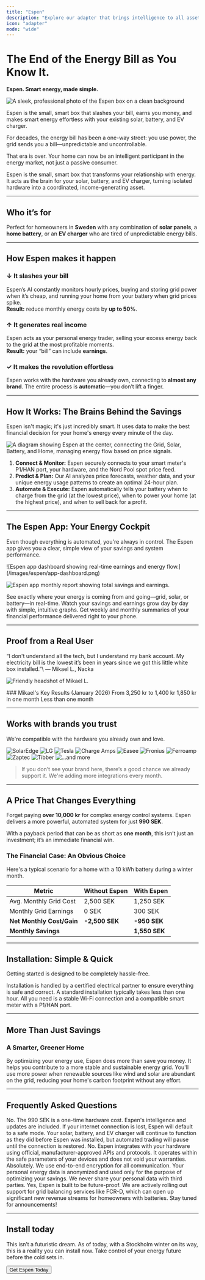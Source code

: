 ```yaml
---
title: "Espen"
description: "Explore our adapter that brings intelligence to all assets."
icon: "adapter"
mode: "wide"
---
```


# The End of the Energy Bill as You Know It.

**Espen. Smart energy, made simple.**

![A sleek, professional photo of the Espen box on a clean background](/images/espen/espen-box.jpg)

Espen is the small, smart box that slashes your bill, earns you money, and makes smart energy effortless with your existing solar, battery, and EV charger.

For decades, the energy bill has been a one-way street: you use power, the grid sends you a bill—unpredictable and uncontrollable.

That era is over. Your home can now be an intelligent participant in the energy market, not just a passive consumer.

Espen is the small, smart box that transforms your relationship with energy. It acts as the brain for your solar, battery, and EV charger, turning isolated hardware into a coordinated, income-generating asset.

---

## Who it’s for

Perfect for homeowners in **Sweden** with any combination of **solar panels**, a **home battery**, or an **EV charger** who are tired of unpredictable energy bills.

---

## How Espen makes it happen

### ↓ It slashes your bill

Espen’s AI constantly monitors hourly prices, buying and storing grid power when it’s cheap, and running your home from your battery when grid prices spike.\
**Result:** reduce monthly energy costs by **up to 50%**.

### ↑ It generates real income

Espen acts as your personal energy trader, selling your excess energy back to the grid at the most profitable moments.\
**Result:** your “bill” can include **earnings**.

### ✓ It makes the revolution effortless

Espen works with the hardware you already own, connecting to **almost any brand**. The entire process is **automatic**—you don’t lift a finger.

---

## How It Works: The Brains Behind the Savings

Espen isn't magic; it's just incredibly smart. It uses data to make the best financial decision for your home's energy every minute of the day.

![A diagram showing Espen at the center, connecting the Grid, Solar, Battery, and Home, managing energy flow based on price signals.](/images/espen/how-it-works-diagram.png)

1. **Connect & Monitor:** Espen securely connects to your smart meter's P1/HAN port, your hardware, and the Nord Pool spot price feed.
2. **Predict & Plan:** Our AI analyzes price forecasts, weather data, and your unique energy usage patterns to create an optimal 24-hour plan.
3. **Automate & Execute:** Espen automatically tells your battery when to charge from the grid (at the lowest price), when to power your home (at the highest price), and when to sell back for a profit.

---

## The Espen App: Your Energy Cockpit

Even though everything is automated, you're always in control. The Espen app gives you a clear, simple view of your savings and system performance.

<div className="grid grid-cols-1 md:grid-cols-2 gap-4">
![Espen app dashboard showing real-time earnings and energy flow.](/images/espen/app-dashboard.png)

![Espen app monthly report showing total savings and earnings.](/images/espen/app-report.png)

</div>

<CardGroup cols={2}>
  <Card title="Live View" icon="analytics">
    See exactly where your energy is coming from and going—grid, solar, or battery—in real-time.
  </Card>
  <Card title="Earnings Tracker" icon="dollar-circle">
    Watch your savings and earnings grow day by day with simple, intuitive graphs.
  </Card>
  <Card title="Performance Reports" icon="file-invoice">
    Get weekly and monthly summaries of your financial performance delivered right to your phone.
  </Card>
</CardGroup>

---

## Proof from a Real User

<div className="grid grid-cols-1 lg:grid-cols-2 gap-6 items-center">
<div>
<success>
  “I don't understand all the tech, but I understand my bank account. My electricity bill is the lowest it’s been in years since we got this little white box installed.”\
  — Mikael L., Nacka
</success>

<img
  src="/images/testimonials/mikael-l.jpg"
  alt="Friendly headshot of Mikael L."
  className="mt-4 rounded-lg"
/>

</div>

<div>
### Mikael's Key Results (January 2026)

<CardGroup cols={2}>
  <Card title="Energy Bill Reduction" icon="arrow-down-to-arc">
    From 3,250 kr to 1,400 kr
  </Card>
  <Card title="Net Savings" icon="sparkles">
    1,850 kr in one month
  </Card>
  <Card title="Payback Period" icon="timer">
    Less than one month
  </Card>
</CardGroup>

</div>

</div>

---

## Works with brands you trust

We're compatible with the hardware you already own and love.

<div className="grid grid-cols-2 sm:grid-cols-3 md:grid-cols-5 gap-6 items-center">
<img src="/images/logos/solaredge.svg" alt="SolarEdge" /> <img src="/images/logos/lg.svg" alt="LG" /> <img src="/images/logos/tesla.svg" alt="Tesla" /> <img src="/images/logos/chargeamps.svg" alt="Charge Amps" /> <img src="/images/logos/easee.svg" alt="Easee" /> <img src="/images/logos/fronius.svg" alt="Fronius" /> <img src="/images/logos/ferroamp.svg" alt="Ferroamp" /> <img src="/images/logos/zaptec.svg" alt="Zaptec" /> <img src="/images/logos/tibber.svg" alt="Tibber" /> <img src="/images/logos/more.svg" alt="...and more" />

</div>

> If you don’t see your brand here, there’s a good chance we already support it. We're adding more integrations every month.

---

## A Price That Changes Everything

Forget paying **over 10,000 kr** for complex energy control systems. Espen delivers a more powerful, automated system for just **990 SEK**.

With a payback period that can be as short as **one month**, this isn’t just an investment; it’s an immediate financial win.

### The Financial Case: An Obvious Choice

Here's a typical scenario for a home with a 10 kWh battery during a winter month.

| Metric                    | Without Espen  | With Espen    |
| ------------------------- | -------------- | ------------- |
| Avg. Monthly Grid Cost    | 2,500 SEK      | 1,250 SEK     |
| Monthly Grid Earnings     | 0 SEK          | 300 SEK       |
| **Net Monthly Cost/Gain** | **-2,500 SEK** | **-950 SEK**  |
| **Monthly Savings**       |                | **1,550 SEK** |

---

## Installation: Simple & Quick

Getting started is designed to be completely hassle-free.

<CardGroup cols={2}>
  <Card title="Who Installs It?" icon="user-gear">
    Installation is handled by a certified electrical partner to ensure everything is safe and correct.
  </Card>
  <Card title="How Long Does It Take?" icon="bolt">
    A standard installation typically takes less than one hour.
  </Card>
  <Card title="What's Required?" icon="list-check">
    All you need is a stable Wi-Fi connection and a compatible smart meter with a P1/HAN port.
  </Card>
</CardGroup>

---

## More Than Just Savings

### A Smarter, Greener Home

By optimizing your energy use, Espen does more than save you money. It helps you contribute to a more stable and sustainable energy grid. You'll use more power when renewable sources like wind and solar are abundant on the grid, reducing your home's carbon footprint without any effort.

---

## Frequently Asked Questions

<AccordionGroup>
  <Accordion title="Is there a subscription fee?">
    No. The 990 SEK is a one-time hardware cost. Espen's intelligence and updates are included.
  </Accordion>
  <Accordion title="What happens if my internet connection goes down?">
    If your internet connection is lost, Espen will default to a safe mode. Your solar, battery, and EV charger will continue to function as they did before Espen was installed, but automated trading will pause until the connection is restored.
  </Accordion>
  <Accordion title="Will this affect my hardware warranties?">
    No. Espen integrates with your hardware using official, manufacturer-approved APIs and protocols. It operates within the safe parameters of your devices and does not void your warranties.
  </Accordion>
  <Accordion title="Is my data secure?">
    Absolutely. We use end-to-end encryption for all communication. Your personal energy data is anonymized and used only for the purpose of optimizing your savings. We never share your personal data with third parties.
  </Accordion>
  <Accordion title="Does Espen support grid services like FCR-D?">
    Yes, Espen is built to be future-proof. We are actively rolling out support for grid balancing services like FCR-D, which can open up significant new revenue streams for homeowners with batteries. Stay tuned for announcements!
  </Accordion>
</AccordionGroup>

---

## Install today

This isn’t a futuristic dream. As of today, with a Stockholm winter on its way, this is a reality you can install now. Take control of your energy future before the cold sets in.

<Button href="/get-started" variant="primary" className="mt-4">
  Get Espen Today
</Button>